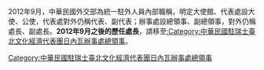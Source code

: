 2012年9月，中華民國外交部為統一駐外人員內部職稱，明定大使館、代表處設大使、公使，代表處對外仍稱代表、副代表；辦事處設總領事、副總領事，對外仍稱處長、副處長。'''2012年9月之後的歷任處長'''，請移至[[:Category:中華民國駐瑞士臺北文化經濟代表團日內瓦辦事處總領事|:Category:中華民國駐瑞士臺北文化經濟代表團日內瓦辦事處總領事]]。

[[Category:中華民國駐瑞士臺北文化經濟代表團日內瓦辦事處總領事|Category:中華民國駐瑞士臺北文化經濟代表團日內瓦辦事處總領事]]